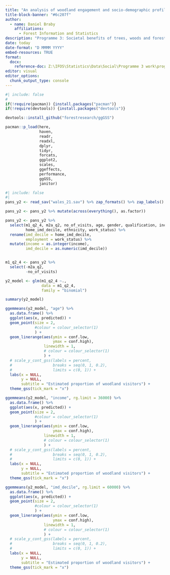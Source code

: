 ```yaml
---
title: "An analysis of woodland engagement and socio-demographic profile in Wale's People and Nature Survey (2020/21)"
title-block-banner: "#6c207f"
author:
  - name: Daniel Braby
    affiliations:
      - Forest Information and Statistics
description: "Programme 3: Societal benefits of trees, woods and forests"
date: today
date-format: "D MMMM YYYY"
embed-resources: TRUE
format:
  docx:
    reference-doc: Z:\IFOS\Statistics\Data\Social\Programme 3 work\programme3\fr-reference-doc.docx
editor: visual
editor_options: 
  chunk_output_type: console
---
```


```r
#| include: false
# 
if(!require(pacman)) {install.packages("pacman")}
if(!require(devtools)) {install.packages("devtools")}

devtools::install_github("forestresearch/ggGSS")

pacman::p_load(here,
               haven,
               readr,
               readxl,
               dplyr,
               tidyr,
               forcats,
               ggplot2,
               scales,
               ggeffects,
               performance,
               ggGSS,
               janitor)
```

```r
#| include: false
#| 
pans_y2 <- read_sav("wales_21.sav") %>% zap_formats() %>% zap_labels() %>% clean_names()

pans_y2 <- pans_y2 %>% mutate(across(everything(), as.factor))

pans_y2 <- pans_y2 %>%
  select(m1_q2_4, m2a_q2, no_of_visits, age, gender, qualification, income,
         home_imd_decile, ethnicity, work_status) %>%
  rename(imd_decile = home_imd_decile,
         employment = work_status) %>%
  mutate(income = as.integer(income),
         imd_decile = as.numeric(imd_decile))



```

```r
m1_q2_4 <- pans_y2 %>% 
  select(-m2a_q2,
         -no_of_visits)
```

```r
y2_model <- glm(m1_q2_4 ~.,
                data = m1_q2_4,
                family = "binomial")

summary(y2_model)
```

```r
ggemmeans(y2_model, "age") %>% 
  as.data.frame() %>% 
  ggplot(aes(x, predicted)) +
  geom_point(size = 2,
             #colour = colour_selector(1)
             ) +
  geom_linerange(aes(ymin = conf.low,
                     ymax = conf.high),
                 linewidth = 1,
                 # colour = colour_selector(1)
                 ) +
  # scale_y_cont_gss(labels = percent,
  #                  breaks = seq(0, 1, 0.2),
  #                  limits = c(0, 1)) +
  labs(x = NULL,
       y = NULL,
       subtitle = "Estimated proportion of woodland visitors") +
  theme_gss(tick_mark = "x")
```

```r
ggemmeans(y2_model, "income", rg.limit = 36000) %>% 
  as.data.frame() %>% 
  ggplot(aes(x, predicted)) +
  geom_point(size = 2,
             #colour = colour_selector(1)
             ) +
  geom_linerange(aes(ymin = conf.low,
                     ymax = conf.high),
                 linewidth = 1,
                 # colour = colour_selector(1)
                 ) +
  # scale_y_cont_gss(labels = percent,
  #                  breaks = seq(0, 1, 0.2),
  #                  limits = c(0, 1)) +
  labs(x = NULL,
       y = NULL,
       subtitle = "Estimated proportion of woodland visitors") +
  theme_gss(tick_mark = "x")
```

```r
ggemmeans(y2_model, "imd_decile", rg.limit = 60000) %>% 
  as.data.frame() %>% 
  ggplot(aes(x, predicted)) +
  geom_point(size = 2,
             #colour = colour_selector(1)
             ) +
  geom_linerange(aes(ymin = conf.low,
                     ymax = conf.high),
                 linewidth = 1,
                 # colour = colour_selector(1)
                 ) +
  # scale_y_cont_gss(labels = percent,
  #                  breaks = seq(0, 1, 0.2),
  #                  limits = c(0, 1)) +
  labs(x = NULL,
       y = NULL,
       subtitle = "Estimated proportion of woodland visitors") +
  theme_gss(tick_mark = "x")
```

\
\
\
